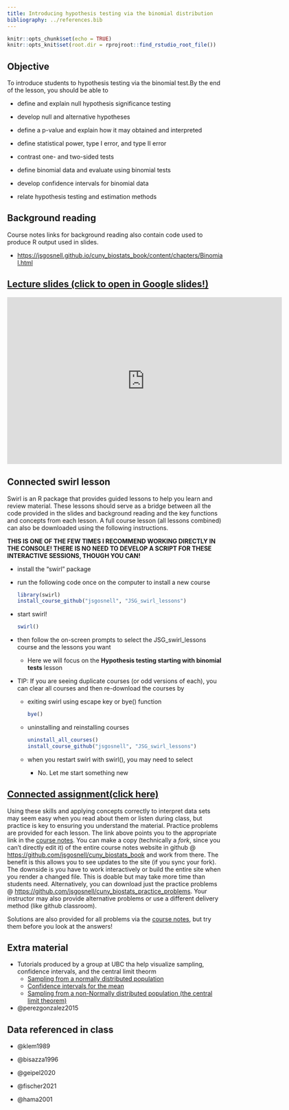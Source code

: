```yaml
---
title: Introducing hypothesis testing via the binomial distribution
bibliography: ../references.bib
---
```


<!-- COMMENT NOT SHOW IN ANY OUTPUT: Code chunk below sets overall defaults for .qmd file; these inlcude showing output by default and looking for files relative to .Rpoj file, not .qmd file, which makes putting filesin different folders easier  -->

```r
knitr::opts_chunk$set(echo = TRUE)
knitr::opts_knit$set(root.dir = rprojroot::find_rstudio_root_file())
```

## Objective

To introduce students to hypothesis testing via the binomial test.By the
end of the lesson, you should be able to

-   define and explain null hypothesis significance testing

-   develop null and alternative hypotheses

-   define a p-value and explain how it may obtained and interpreted

-   define statistical power, type I error, and type II error

-   contrast one- and two-sided tests

-   define binomial data and evaluate using binomial tests

-   develop confidence intervals for binomial data

-   relate hypothesis testing and estimation methods

## Background reading

Course notes links for background reading also contain code used to
produce R output used in slides.

-   <https://jsgosnell.github.io/cuny_biostats_book/content/chapters/Binomial.html>

## [Lecture slides (click to open in Google slides!)](https://docs.google.com/presentation/d/1DNGtYoNSoG1ZKyy2E0uNAqQrPcczUweNyx4L9tIt3gU/edit?usp=sharing){target="_blank"}

```{=html}
<iframe src="https://docs.google.com/presentation/d/e/2PACX-1vQNeMNCd46WhyNcozIdsJqnA__HwMJfi6QXvGIa1koS3nsE444GLmQkwVpyvteT-JSsrxlQjYmuy53x/embed?start=false&loop=false&delayms=60000" frameborder="0" width="640" height="389" allowfullscreen="true" mozallowfullscreen="true" webkitallowfullscreen="true"></iframe>
```
## Connected swirl lesson

Swirl is an R package that provides guided lessons to help you learn and
review material. These lessons should serve as a bridge between all the
code provided in the slides and background reading and the key functions
and concepts from each lesson. A full course lesson (all lessons
combined) can also be downloaded using the following instructions.

**THIS IS ONE OF THE FEW TIMES I RECOMMEND WORKING DIRECTLY IN THE
CONSOLE! THERE IS NO NEED TO DEVELOP A SCRIPT FOR THESE INTERACTIVE
SESSIONS, THOUGH YOU CAN!**

-   install the "swirl" package

-   run the following code once on the computer to install a new course

    ```r
    library(swirl)
    install_course_github("jsgosnell", "JSG_swirl_lessons")
    ```

-   start swirl!

    ```r
    swirl()
    ```

-   then follow the on-screen prompts to select the JSG_swirl_lessons
    course and the lessons you want

    -   Here we will focus on the **Hypothesis testing starting with
        binomial tests** lesson

-   TIP: If you are seeing duplicate courses (or odd versions of each),
    you can clear all courses and then re-download the courses by

    -   exiting swirl using escape key or bye() function

        ```r
        bye()
        ```

    -   uninstalling and reinstalling courses

        ```r
        uninstall_all_courses()
        install_course_github("jsgosnell", "JSG_swirl_lessons")
        ```

    -   when you restart swirl with swirl(), you may need to select

        -   No. Let me start something new

## [Connected assignment(click here)](https://jsgosnell.github.io/cuny_biostats_book/content/practice_problems/3_Introduction_to_hypothesis_testing_via_binomial_test.html){target="_blank"}

Using these skills and applying concepts correctly to interpret data
sets may seem easy when you read about them or listen during class, but
practice is key to ensuring you understand the material. Practice
problems are provided for each lesson. The link above points you to the
appropriate link in the [course
notes](https://jsgosnell.github.io/cuny_biostats_book/){target="_blank"}.
You can make a copy (technically a *fork*, since you can't directly edit
it) of the entire course notes website in github @
[https://github.com/jsgosnell/cuny_biostats_book](https://github.com/jsgosnell/cuny_biostats_book){target="_blank"}
and work from there. The benefit is this allows you to see updates to
the site (if you sync your fork). The downside is you have to work
interactively or build the entire site when you render a changed file.
This is doable but may take more time than students need. Alternatively,
you can download just the practice problems @
[https://github.com/jsgosnell/cuny_biostats_practice_problems](https://github.com/jsgosnell/cuny_biostats_practice_problems){target="_blank"}.
Your instructor may also provide alternative problems or use a different
delivery method (like github classroom).

Solutions are also provided for all problems via the [course
notes](https://jsgosnell.github.io/cuny_biostats_book/){target="_blank"},
but try them before you look at the answers!

## Extra material

-   Tutorials produced by a group at UBC tha help visualize sampling,
    confidence intervals, and the central limit theorm
    -   [Sampling from a normally distributed
        population](https://www.zoology.ubc.ca/~whitlock/Kingfisher/SamplingNormal.htm){target="_blank"}
    -   [Confidence intervals for the
        mean](https://www.zoology.ubc.ca/~whitlock/Kingfisher/CIMean.htm){target="_blank"}
    -   [Sampling from a non-Normally distributed population (the
        central limit
        theorem)](https://www.zoology.ubc.ca/~whitlock/Kingfisher/CLT.htm){target="_blank"}
-   @perezgonzalez2015

## Data referenced in class

-   @klem1989

-   @bisazza1996

-   @geipel2020

-   @fischer2021

-   @hama2001
